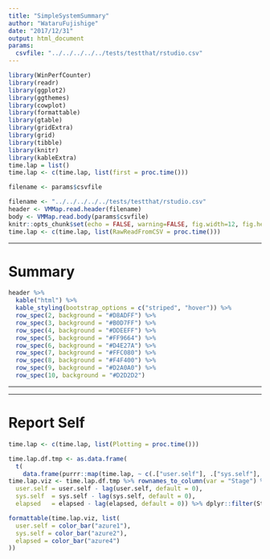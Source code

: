 ---
title: "SimpleSystemSummary"
author: "WataruFujishige"
date: "2017/12/31"
output: html_document
params:
  csvfile: "../../../../../tests/testthat/rstudio.csv"
---

```{r setup, include=FALSE}
library(WinPerfCounter)
library(readr)
library(ggplot2)
library(ggthemes)
library(cowplot)
library(formattable)
library(gtable)
library(gridExtra)
library(grid)
library(tibble)
library(knitr)
library(kableExtra)
time.lap = list()
time.lap <- c(time.lap, list(first = proc.time()))

filename <- params$csvfile

filename <- "../../../../../tests/testthat/rstudio.csv"
header <- VMMap.read.header(filename)
body <- VMMap.read.body(params$csvfile)
knitr::opts_chunk$set(echo = FALSE, warning=FALSE, fig.width=12, fig.height=8)
time.lap <- c(time.lap, list(RawReadFromCSV = proc.time()))

```

***

# Summary

```{r}
header %>% 
  kable("html") %>%  
  kable_styling(bootstrap_options = c("striped", "hover")) %>% 
  row_spec(2, background = "#D8ADFF") %>% 
  row_spec(3, background = "#B0D7FF") %>% 
  row_spec(4, background = "#DDEEFF") %>% 
  row_spec(5, background = "#FF9664") %>% 
  row_spec(6, background = "#D4E27A") %>% 
  row_spec(7, background = "#FFC080") %>% 
  row_spec(8, background = "#F4F400") %>% 
  row_spec(9, background = "#D2A0A0") %>% 
  row_spec(10, background = "#D2D2D2")

```


***



***

# Report Self

```{r}
time.lap <- c(time.lap, list(Plotting = proc.time()))

time.lap.df.tmp <- as.data.frame(
  t(
    data.frame(purrr::map(time.lap, ~ c(.["user.self"], .["sys.self"], .["elapsed"])))))
time.lap.viz <- time.lap.df.tmp %>% rownames_to_column(var = "Stage") %>% dplyr::mutate(
  user.self = user.self - lag(user.self, default = 0),
  sys.self  = sys.self - lag(sys.self, default = 0),
  elapsed   = elapsed - lag(elapsed, default = 0)) %>% dplyr::filter(Stage != "first");

formattable(time.lap.viz, list(
  user.self = color_bar("azure1"),
  sys.self = color_bar("azure2"),
  elapsed = color_bar("azure4")
))
```
